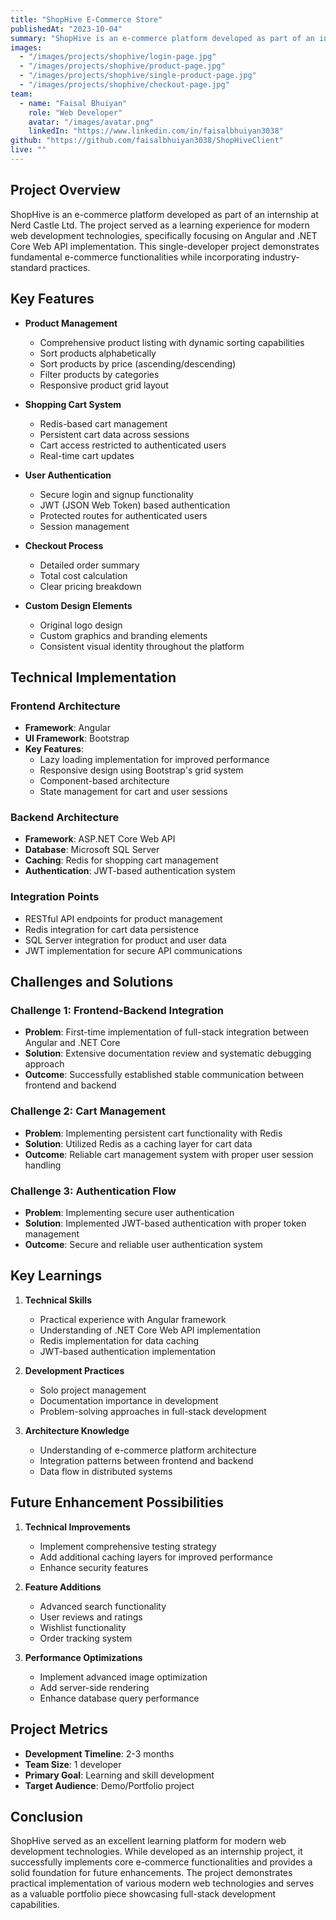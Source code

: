 ```yaml
---
title: "ShopHive E-Commerce Store"
publishedAt: "2023-10-04"
summary: "ShopHive is an e-commerce platform developed as part of an internship at Nerd Castle Ltd. The project served as a learning experience for modern web development technologies, specifically focusing on Angular and .NET Core Web API implementation. This single-developer project demonstrates fundamental e-commerce functionalities while incorporating industry-standard practices."
images:
  - "/images/projects/shophive/login-page.jpg"
  - "/images/projects/shophive/product-page.jpg"
  - "/images/projects/shophive/single-product-page.jpg"
  - "/images/projects/shophive/checkout-page.jpg"
team:
  - name: "Faisal Bhuiyan"
    role: "Web Developer"
    avatar: "/images/avatar.png"
    linkedIn: "https://www.linkedin.com/in/faisalbhuiyan3038"
github: "https://github.com/faisalbhuiyan3038/ShopHiveClient"
live: ""
---
```


## Project Overview

ShopHive is an e-commerce platform developed as part of an internship at Nerd Castle Ltd. The project served as a learning experience for modern web development technologies, specifically focusing on Angular and .NET Core Web API implementation. This single-developer project demonstrates fundamental e-commerce functionalities while incorporating industry-standard practices.

## Key Features

- **Product Management**
  - Comprehensive product listing with dynamic sorting capabilities
  - Sort products alphabetically
  - Sort products by price (ascending/descending)
  - Filter products by categories
  - Responsive product grid layout

- **Shopping Cart System**
  - Redis-based cart management
  - Persistent cart data across sessions
  - Cart access restricted to authenticated users
  - Real-time cart updates

- **User Authentication**
  - Secure login and signup functionality
  - JWT (JSON Web Token) based authentication
  - Protected routes for authenticated users
  - Session management

- **Checkout Process**
  - Detailed order summary
  - Total cost calculation
  - Clear pricing breakdown

- **Custom Design Elements**
  - Original logo design
  - Custom graphics and branding elements
  - Consistent visual identity throughout the platform

## Technical Implementation

### Frontend Architecture
- **Framework**: Angular
- **UI Framework**: Bootstrap
- **Key Features**:
  - Lazy loading implementation for improved performance
  - Responsive design using Bootstrap's grid system
  - Component-based architecture
  - State management for cart and user sessions

### Backend Architecture
- **Framework**: ASP.NET Core Web API
- **Database**: Microsoft SQL Server
- **Caching**: Redis for shopping cart management
- **Authentication**: JWT-based authentication system

### Integration Points
- RESTful API endpoints for product management
- Redis integration for cart data persistence
- SQL Server integration for product and user data
- JWT implementation for secure API communications

## Challenges and Solutions

### Challenge 1: Frontend-Backend Integration
- **Problem**: First-time implementation of full-stack integration between Angular and .NET Core
- **Solution**: Extensive documentation review and systematic debugging approach
- **Outcome**: Successfully established stable communication between frontend and backend

### Challenge 2: Cart Management
- **Problem**: Implementing persistent cart functionality with Redis
- **Solution**: Utilized Redis as a caching layer for cart data
- **Outcome**: Reliable cart management system with proper user session handling

### Challenge 3: Authentication Flow
- **Problem**: Implementing secure user authentication
- **Solution**: Implemented JWT-based authentication with proper token management
- **Outcome**: Secure and reliable user authentication system

## Key Learnings

1. **Technical Skills**
   - Practical experience with Angular framework
   - Understanding of .NET Core Web API implementation
   - Redis implementation for data caching
   - JWT-based authentication implementation

2. **Development Practices**
   - Solo project management
   - Documentation importance in development
   - Problem-solving approaches in full-stack development

3. **Architecture Knowledge**
   - Understanding of e-commerce platform architecture
   - Integration patterns between frontend and backend
   - Data flow in distributed systems

## Future Enhancement Possibilities

1. **Technical Improvements**
   - Implement comprehensive testing strategy
   - Add additional caching layers for improved performance
   - Enhance security features

2. **Feature Additions**
   - Advanced search functionality
   - User reviews and ratings
   - Wishlist functionality
   - Order tracking system

3. **Performance Optimizations**
   - Implement advanced image optimization
   - Add server-side rendering
   - Enhance database query performance

## Project Metrics

- **Development Timeline**: 2-3 months
- **Team Size**: 1 developer
- **Primary Goal**: Learning and skill development
- **Target Audience**: Demo/Portfolio project

## Conclusion

ShopHive served as an excellent learning platform for modern web development technologies. While developed as an internship project, it successfully implements core e-commerce functionalities and provides a solid foundation for future enhancements. The project demonstrates practical implementation of various modern web technologies and serves as a valuable portfolio piece showcasing full-stack development capabilities.
